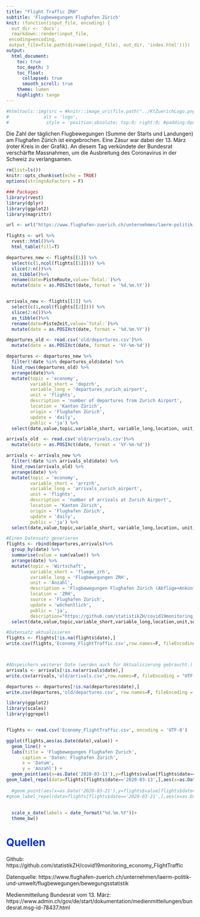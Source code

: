 ```yaml
---
title: "Flight Traffic ZRH"
subtitle: 'Flugbewegungen Flughafen Zürich'
knit: (function(input_file, encoding) {
  out_dir <- 'docs';
  rmarkdown::render(input_file,
 encoding=encoding,
 output_file=file.path(dirname(input_file), out_dir, 'index.html'))})
output: 
  html_document:
    toc: true
    toc_depth: 3
    toc_float:
      collapsed: true
      smooth_scroll: true
    theme: lumen
    highlight: tango
---
```


<style type="text/css">
.main-container {
  max-width: 1800px;
  margin-left: 0;
  margin-right: auto;
}
blockquote {
    padding: 10px 20px;
    margin: 0 0 20px;
    font-size: 14px;
    border-left: 5px solid #eee;
}

h1.title {
  font-size: 38px;
  color: #000000;
  }
  
h1 { /* Header 1 */
  font-size: 28px;
  color: #0033cc;
}
h2 { /* Header 2 */
    font-size: 28px;
	color: #0099ff
}
h3 { /* Header 3 */
    font-size: 14px;
	color: #6600cc
}
</style>

```r
#htmltools::img(src = #knitr::image_uri(file.path("../KtZuerichLogo.png")),
#             alt = 'logo', 
#              style = 'position:absolute; top:0; right:0; #padding:0px;')
```


Die Zahl der täglichen Flugbewegungen (Summe der Starts und Landungen) am Flughafen Zürich ist eingebrochen. Eine Zäsur war dabei der 13. März (roter Kreis in der Grafik). An diesem Tag verkündete der Bundesrat verschärfte Massnahmen, um die Ausbreitung des Coronavirus in der Schweiz zu verlangsamen.  
  

```r
rm(list=ls())
knitr::opts_chunk$set(echo = TRUE)
options(stringsAsFactors = F)

### Packages 
library(rvest)
library(dplyr)
library(ggplot2)
library(magrittr)
```


```r
url <- url("https://www.flughafen-zuerich.ch/unternehmen/laerm-politik-und-umwelt/flugbewegungen/bewegungsstatistik", "rb") 

flights <- url %>%
  rvest::html()%>%
  html_table(fill=T) 

departures_new <- flights[[1]] %>%
  select(c(1,ncol(flights[[1]]))) %>%
  slice(2:n())%>%
  as_tibble()%>%
  rename(date=PisteRoute,value=`Total:`)%>%
  mutate(date = as.POSIXct(date, format = '%d.%m.%Y'))


arrivals_new <- flights[[2]] %>%
  select(c(1,ncol(flights[[2]]))) %>%
  slice(2:n())%>%
  as_tibble()%>%
  rename(date=PisteZeit,value=`Total:`)%>%
  mutate(date = as.POSIXct(date, format = '%d.%m.%Y'))
```


```r

departures_old <- read.csv('old/departures.csv')%>%
  mutate(date = as.POSIXct(date, format = '%Y-%m-%d'))

departures <- departures_new %>%
  filter(!date %in% departures_old$date) %>%
  bind_rows(departures_old) %>%
  arrange(date)%>%
  mutate(topic = 'economy',
         variable_short = 'depzrh',
         variable_long = 'departures_zurich_airport',
         unit = 'flights',
         description = 'number of departures from Zurich Airport',
         location = 'Kanton Zürich',
         origin = 'Flughafen Zürich',
         update = 'daily',
         public = 'ja') %>%
  select(date,value,topic,variable_short, variable_long,location, unit, origin, update, public, description)

arrivals_old  <- read.csv('old/arrivals.csv')%>%
  mutate(date = as.POSIXct(date, format = '%Y-%m-%d'))

arrivals <- arrivals_new %>%
  filter(!date %in% arrivals_old$date) %>%
  bind_rows(arrivals_old) %>%
  arrange(date) %>%
  mutate(topic = 'economy',
         variable_short = 'arrzrh',
         variable_long = 'arrivals_zurich_airport',
         unit = 'flights',
         description = 'number of arrivals at Zurich Airport',
         location = 'Kanton Zürich',
         origin = 'Flughafen Zürich',
         update = 'daily',
         public = 'ja') %>%
  select(date,value,topic,variable_short, variable_long,location, unit, origin, update, public, description)

#Einen Datensatz generieren
flights <- rbind(departures,arrivals)%>%
  group_by(date) %>%
  summarise(value = sum(value)) %>%
  arrange(date) %>%
  mutate(topic = 'Wirtschaft',
         variable_short = 'fluege_zrh',
         variable_long = 'Flugbewegungen ZRH',
         unit = 'Anzahl',
         description = 'Flugbewegungen Flughafen Zürich (Abflüge+Ankünfte)',
         location = 'ZRH',
         source = 'Flughafen Zürich',
         update = 'wöchentlich',
         public = 'ja',
         description="https://github.com/statistikZH/covid19monitoring_economy_FlightTraffic") %>%
  select(date,value,topic,variable_short,variable_long,location,unit,source,update,public,description)

#Datensatz aktualisieren
flights <- flights[!is.na(flights$date),]
write.csv(flights,'Economy_FlightTraffic.csv',row.names=F, fileEncoding = "UTF-8")



#Abspeichern weiterer Date (werden auch für Aktualisierung gebraucht.)
arrivals <- arrivals[!is.na(arrivals$date),]
write.csv(arrivals,'old/arrivals.csv',row.names=F, fileEncoding = "UTF-8")

departures <- departures[!is.na(departures$date),]
write.csv(departures,'old/departures.csv', row.names=F, fileEncoding = "UTF-8")
```

```r

library(ggplot2)
library(scales)
library(ggrepel)


flights <- read.csv('Economy_FlightTraffic.csv', encoding = 'UTF-8')

ggplot(flights,aes(as.Date(date),value)) +
  geom_line() +
  labs(title = 'Flugbewegungen Flughafen Zurich',
      caption = 'Daten: Flughafen Zürich',
      x = 'Datum',
      y = 'Anzahl') +
  geom_point(aes(x=as.Date('2020-03-13'),y=flights$value[flights$date=='2020-03-13']),fill=NA, col='red', shape=1, size=5, stroke = 2)+
geom_label_repel(data=flights[flights$date=='2020-03-13',],aes(x=as.Date('2020-03-13'),y=flights$value[flights$date=='2020-03-13']),label='13. März 2020', col='red',box.padding   = 0.35, point.padding = 0.5)+
  
  #geom_point(aes(x=as.Date('2020-03-21'),y=flights$value[flights$date=='2020-03-21']),fill=NA, col='red', shape=1, size=5, stroke = 2)+
#geom_label_repel(data=flights[flights$date=='2020-03-21',],aes(x=as.Date('2020-03-21'),y=flights$value[flights$date=='2020-03-21']),label='21. März 2020', col='red',box.padding   = 0.35, point.padding = 0.5)+
  
  
  scale_x_date(labels = date_format("%d.%m.%Y"))+
  theme_bw()
```


# Quellen
Github: https://github.com/statistikZH/covid19monitoring_economy_FlightTraffic

Datenquelle: https://www.flughafen-zuerich.ch/unternehmen/laerm-politik-und-umwelt/flugbewegungen/bewegungsstatistik

Medienmitteilung Bundesrat vom 13. März: https://www.admin.ch/gov/de/start/dokumentation/medienmitteilungen/bundesrat.msg-id-78437.html